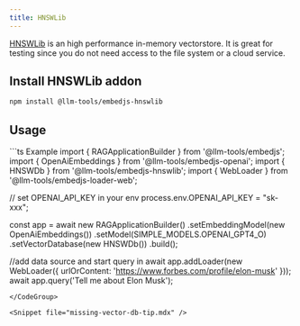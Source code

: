 ---
title: HNSWLib
---

[HNSWLib](https://github.com/nmslib/hnswlib) is an high performance in-memory vectorstore.
It is great for testing since you do not need access to the file system or a cloud service.

## Install HNSWLib addon

```bash
npm install @llm-tools/embedjs-hnswlib
```

## Usage
<CodeGroup>
```ts Example
import { RAGApplicationBuilder } from '@llm-tools/embedjs';
import { OpenAiEmbeddings } from '@llm-tools/embedjs-openai';
import { HNSWDb } from '@llm-tools/embedjs-hnswlib';
import { WebLoader } from '@llm-tools/embedjs-loader-web';

// set OPENAI_API_KEY in your env
process.env.OPENAI_API_KEY = "sk-xxx";

const app = await new RAGApplicationBuilder()
.setEmbeddingModel(new OpenAiEmbeddings())
.setModel(SIMPLE_MODELS.OPENAI_GPT4_O)
.setVectorDatabase(new HNSWDb())
.build();

//add data source and start query in
await app.addLoader(new WebLoader({ urlOrContent: 'https://www.forbes.com/profile/elon-musk' }));
await app.query('Tell me about Elon Musk');
```
</CodeGroup>

<Snippet file="missing-vector-db-tip.mdx" />
